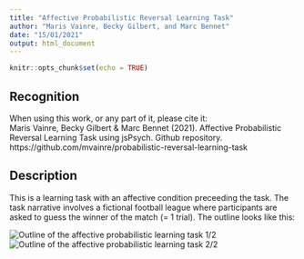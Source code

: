 ```yaml
---
title: "Affective Probabilistic Reversal Learning Task"
author: "Maris Vainre, Becky Gilbert, and Marc Bennet"
date: "15/01/2021"
output: html_document
---
```


```r
knitr::opts_chunk$set(echo = TRUE)
```

## Recognition
When using this work, or any part of it, please cite it:<br>
Maris Vainre, Becky Gilbert & Marc Bennet (2021). Affective Probabilistic Reversal Learning Task using jsPsych. Github repository. https://github.com/mvainre/probabilistic-reversal-learning-task

## Description 
This is a learning task with an affective condition preceeding the task. The task narrative involves a fictional football league where participants are asked to guess the winner of the match (= 1 trial). The outline looks like this:

![Outline of the affective probabilistic learning task 1/2](Slide1.JPG)
![Outline of the affective probabilistic learning task 2/2](Slide2.JPG)
